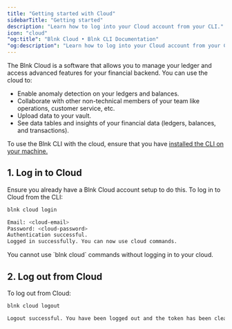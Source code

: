 ```yaml
---
title: "Getting started with Cloud"
sidebarTitle: "Getting started"
description: "Learn how to log into your Cloud account from your CLI."
icon: "cloud"
"og:title": "Blnk Cloud • Blnk CLI Documentation"
"og:description": "Learn how to log into your Cloud account from your CLI."
---
```



The Blnk Cloud is a software that allows you to manage your ledger and access advanced features for your financial backend. You can use the cloud to:

- Enable anomaly detection on your ledgers and balances.
- Collaborate with other non-technical members of your team like operations, customer service, etc.
- Upload data to your vault.
- See data tables and insights of your financial data (ledgers, balances, and transactions).

To use the Blnk CLI with the cloud, ensure that you have [installed the CLI on your machine.](/blnk-cli/install)

## 1. Log in to Cloud

Ensure you already have a Blnk Cloud account setup to do this. To log in to Cloud from the CLI:

```sh Shell
blnk cloud login
```
```sh Output
Email: <cloud-email>
Password: <cloud-password>
Authentication successful.
Logged in successfully. You can now use cloud commands.
```

<Note>
    You cannot use `blnk cloud` commands without logging in to your cloud.
</Note>

## 2. Log out from Cloud

To log out from Cloud:
```sh Shell
blnk cloud logout
```
```sh Output
Logout successful. You have been logged out and the token has been cleared.
```

<NeedHelp />